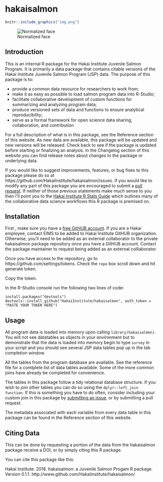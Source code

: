 # hakaisalmon

```r

knitr::include_graphics("img.png")
```

 ![Normalized face](img.png)

## Introduction 

This is an internal R package for the Hakai Institute Juvenile Salmon Program. It is primarily a data package that contains citable versions of the Hakai Institute Juvenile Salmon Program (JSP) data. The purpose of this package is to:

* provide a common data resource for researchers to work from; 
* make it as easy as possible to load salmon program data into R-Studio;
* facilitate collaborative development of custom functions for summarizing and analyzing program data;
* produce versioned sets of data and functions to ensure analytical reproducibility;
* serve as a formal framework for open science data sharing, collaboration, and contribution

For a full description of what is in this package, see the Reference section of this website. As new data are available, this package will be updated and new versions will be released. Check back to see if the package is updated before starting or finalizing an analysis. In the Changelog section of this website you can find release notes about changes to the package or underlying data.

If you would like to suggest improvements, features, or bug fixes to this package please do so at https://github.com/HakaiInstitute/hakaisalmon/issues. If you would like to modify any part of this package you are encouraged to submit a [pull request](https://help.github.com/articles/about-pull-requests/). If neither of those previous statements make much sense to you then I'll point you to the [Hakai Institute R Stats Guide](https://goose.hakai.org/rguide/#) which outlines many of the collaborative data science workflows this R package is premised on.

## Installation

First , make sure you have a [free GitHUB account](https://github.com/join). If you are a Hakai employee, contact EIMS to be added to Hakai Institute GitHUB organization. Otherwise, you'll need to be added as an external collaborator to the private hakaisalmon package repository once you have a GitHUB account. Contact the package maintainer to request being added as an external colllaborator.

Once you have access to the repository, go to https://github.com/settings/tokens. Check the `repo` box scroll down and hit generate token.

Copy the token.

In the R-Studio console run the following two lines of code:

`install.packages("devtools")`
`devtools::install_github("HakaiInstitute/hakaisalmon", auth_token = "PASTE YOUR TOKEN HERE")`

## Usage

All program data is loaded into memory upon calling `library(hakaisalmon)`. You will not see datatables as objects in your environment but to demonstrate that the data is loaded into memory begin to type `survey` in your script and you should see several JSP data tables pop up in the tab completion window.

All the tables from the program database are available. See the reference file for a comlplete list of data tables available. Some of the more common joins have already be completed for convenience. 

The tables in this package follow a tidy relational database structure. If you wish to join other tables you can do so using the `dplyr::left_join function`. If this is something you have to do often, consider including your custom join in this package by [submitting an issue](https://github.com/HakaiInstitute/hakaisalmon/issues), or by submitting a pull request.

The metadata associated with each variable from every data table in this package can be found in the Reference section of this website.

## Citing Data

This can be done by requesting a portion of the data from the hakaisalmon package receive a DOI, or by simply citing this R package.

You can cite this package like this:

Hakai Institute. 2018. hakaisalmon: a Juvenile Salmon Progam R package. Version 0.1.1. http://www.github.com/HakaiInstitute/hakaisalmon/





